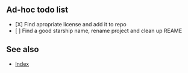 ==Ad-hoc todo list==

* [X] Find apropriate license and add it to repo
* [ ] Find a good starship name, rename project and clean up REAME


==See also==
* [[Index]]
